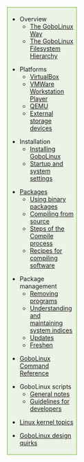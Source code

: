 <div style="float:right; border: 1px solid #6eb927; padding: .3em; width: 30%; background-color:#ecf2e6; margin-top: 0; margin-left: 10px; margin-bottom: 10px;">
* Overview
** [[The GoboLinux Way]]
** [[The GoboLinux Filesystem Hierarchy]]

* Platforms
** [[Running under VirtualBox|VirtualBox]]
** [[Running under VMWare Workstation Player|VMWare Workstation Player]]
** [[Installing-GoboLinux-under-QEMU|QEMU]]
** [[Installing to external storage devices|External storage devices]]

* Installation
** [[Installing GoboLinux]]
** [[Configuring-the-boot-process| Startup and system settings]]

* [[Packages]]
** [[Using binary packages]]
** [[Compiling from source]]
** [[Steps of the Compile process]]
** [[Recipe | Recipes for compiling software]]

* Package management
** [[Removing programs]]
** [[Understanding and maintaining system indices]]
** [[Updating-packages | Updates]]
** [[Freshen]]

* [[GoboLinux Command Reference]]

* GoboLinux scripts
** [[General notes about the scripts|General notes]]
** [[Guidelines for script authors|Guidelines for developers]]

* [[Linux kernel topics]]

* [[GoboLinux dark corners|GoboLinux design quirks]]
</div>
